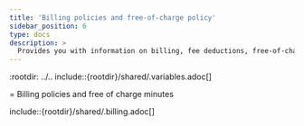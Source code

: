 ```yaml
---
title: 'Billing policies and free-of-charge policy'
sidebar_position: 6
type: docs
description: >
  Provides you with information on billing, fee deductions, free-of-charge policy and any suspension to your account based on the account type.
---
```


:rootdir: ../..
include::{rootdir}/shared/.variables.adoc[]

= Billing policies and free of charge minutes

include::{rootdir}/shared/.billing.adoc[]
